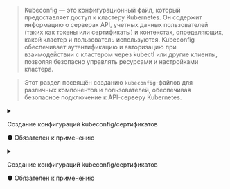 


> Kubeconfig — это конфигурационный файл, который предоставляет доступ к кластеру Kubernetes. Он содержит информацию о серверах API, учетных данных пользователей (таких как токены или сертификаты) и контекстах, определяющих, какой кластер и пользователь используются. Kubeconfig обеспечивает аутентификацию и авторизацию при взаимодействии с кластером через kubectl или другие клиенты, позволяя безопасно управлять ресурсами и настройками кластера.

> Этот раздел посвящён созданию `kubeconfig`-файлов для различных компонентов и пользователей, обеспечивая безопасное подключение к API-серверу Kubernetes.

<Tabs groupId="phase">
  <TabItem value="init">
    <details>
      <summary>
        <div style={{ display: 'flex', justifyContent: 'space-between', flexWrap: 'wrap' }}>
          <p style={{ marginBottom: 0 }}>Создание конфигураций kubeconfig/сертификатов</p>
          <p className="obligatory-note-orange">● Обязателен к применению</p>
        </div>
      </summary>
      <Tabs groupId="Certs-APPS">
        <TabItem value="Super Admin">
          <details open className="custom-gray-block">
            <summary>
              <div style={{ display: 'flex', justifyContent: 'space-between', flexWrap: 'wrap' }}>
                <p style={{ marginBottom: 0 }}>Super Admin</p>
              </div>
            </summary>
            <SuperAdminClientMain />
          </details>
        </TabItem>
        <TabItem value="Admin">
          <details open className="custom-gray-block">
            <summary>
              <div style={{ display: 'flex', justifyContent: 'space-between', flexWrap: 'wrap' }}>
                <p style={{ marginBottom: 0 }}>Admin</p>
              </div>
            </summary>
            <AdminClientMain />
          </details>
        </TabItem>
        <TabItem value="Controller">
          <details open className="custom-gray-block">
            <summary>
              <div style={{ display: 'flex', justifyContent: 'space-between', flexWrap: 'wrap' }}>
                <p style={{ marginBottom: 0 }}>Kube Controller Manager</p>
              </div>
            </summary>
            <KubeControllerKubeAPIClient />
          </details>
        </TabItem>
        <TabItem value="Scheduler">
          <details open className="custom-gray-block">
            <summary>
              <div style={{ display: 'flex', justifyContent: 'space-between', flexWrap: 'wrap' }}>
                <p style={{ marginBottom: 0 }}>Kube Scheduler</p>
              </div>
            </summary>
            <KubeSchedulerCerts />
          </details>
        </TabItem>
        <TabItem value="Kubelet">
          <details open className="custom-gray-block">
            <summary>
              <div style={{ display: 'flex', justifyContent: 'space-between', flexWrap: 'wrap' }}>
                <p style={{ marginBottom: 0 }}>Kubelet client</p>
              </div>
            </summary>
            <Admonition type="warning">
              Обратите внимание! Можно подписать через `kubectl certificate approve`
            </Admonition>
            <KubeAPIClient />
          </details>
        </TabItem>
      </Tabs>
    </details>
  </TabItem>
  <TabItem value="join">
    <details>
      <summary>
        <div style={{ display: 'flex', justifyContent: 'space-between', flexWrap: 'wrap' }}>
          <p style={{ marginBottom: 0 }}>Создание конфигураций kubeconfig/сертификатов</p>
          <p className="obligatory-note-orange">● Обязателен к применению</p>
        </div>
      </summary>
      TODO
    </details>
  </TabItem>
</Tabs>
